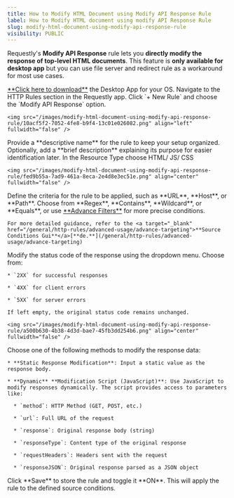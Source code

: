 ```yaml
---
title: How to Modify HTML Document using Modify API Response Rule
label: How to Modify HTML document using modify API Response Rule
slug: modify-html-document-using-modify-api-response-rule
visibility: PUBLIC
---
```

Requestly's **Modify API Response** rule lets you **directly modify the response of top-level HTML documents**. This feature is **only available for desktop app** but you can use file server and redirect rule as a workaround for most use cases.

<Info>
  <a target="_blank" href="https://requestly.com/downloads/">**Click here to download**</a> the Desktop App for your OS.
</Info>

<Steps>
  <Step title="Create a Response Rule">
    Navigate to the HTTP Rules section in the Requestly app. Click `+ New Rule` and choose the `Modify API Response` option.

    <img src="/images/modify-html-document-using-modify-api-response-rule/10acf5f2-7052-4fe8-b9f4-13c01e026082.png" align="left" fullwidth="false" />
  </Step>

  <Step title="Name and Describe Your Rule">
    Provide a **descriptive name** for the rule to keep your setup organized. Optionally, add a **brief description** explaining its purpose for easier identification later.
  </Step>

  <Step title="Select Resource Type">
    In the Resource Type choose HTML/ JS/ CSS

    <img src="/images/modify-html-document-using-modify-api-response-rule/fed9b55a-7ad9-461a-8eca-2e4d8e3ec51e.png" align="center" fullwidth="false" />
  </Step>

  <Step title="Define Matching Criteria">
    Define the criteria for the rule to be applied, such as **URL**, **Host**, or **Path**. Choose from **Regex**, **Contains**, **Wildcard**, or **Equals**, or use <a target="_blank" href="/general/http-rules/advanced-usage/advance-filters">**Advance Filters**</a> for more precise conditions.

    For more detailed guidance, refer to the <a target="_blank" href="/general/http-rules/advanced-usage/advance-targeting">**Source Conditions Gui**</a>[**de.**](/general/http-rules/advanced-usage/advance-targeting)
  </Step>

  <Step title="Change Response Status Code">
    Modify the status code of the response using the dropdown menu. Choose from:

    * `2XX` for successful responses

    * `4XX` for client errors

    * `5XX` for server errors

    If left empty, the original status code remains unchanged.

    <img src="/images/modify-html-document-using-modify-api-response-rule/a500b630-4b38-4d3d-bae7-45fb3dd254b6.png" align="center" fullwidth="false" />
  </Step>

  <Step title="Modify Response Data">
    Choose one of the following methods to modify the response data:

    * **Static Response Modification**: Input a static value as the response body.

    * **Dynamic** **Modification Script (JavaScript)**: Use JavaScript to modify responses dynamically. The script provides access to parameters like:

      * `method`: HTTP Method (GET, POST, etc.)

      * `url`: Full URL of the request

      * `response`: Original response body (string)

      * `responseType`: Content type of the original response

      * `requestHeaders`: Headers sent with the request

      * `responseJSON`: Original response parsed as a JSON object
  </Step>

  <Step title="Save and Activate the Rule">
    Click **Save** to store the rule and toggle it **ON**. This will apply the rule to the defined source conditions.
  </Step>
</Steps>
